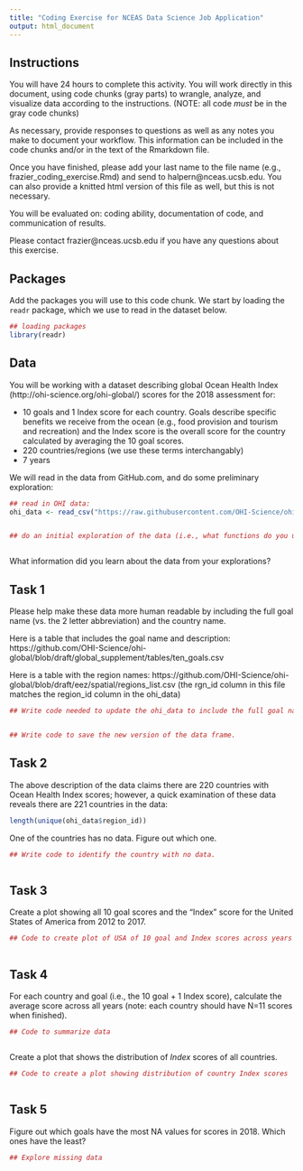 ```yaml
---
title: "Coding Exercise for NCEAS Data Science Job Application"
output: html_document
---
```


## Instructions

You will have 24 hours to complete this activity. You will work directly in this document, using code chunks (gray parts) to wrangle, analyze, and visualize data according to the instructions. (NOTE: all code *must* be in the gray code chunks)

As necessary, provide responses to questions as well as any notes you make to document your workflow.  This information can be included in the code chunks and/or in the text of the Rmarkdown file.  

Once you have finished, please add your last name to the file name (e.g., frazier_coding_exercise.Rmd) and send to halpern@nceas.ucsb.edu. You can also provide a knitted html version of this file as well, but this is not necessary.

You will be evaluated on: coding ability, documentation of code, and communication of results.     


Please contact frazier@nceas.ucsb.edu if you have any questions about this exercise.


## Packages

Add the packages you will use to this code chunk.  We start by loading the `readr` package, which we use to read in the dataset below.
```r

## loading packages
library(readr)

```



## Data

You will be working with a dataset describing global Ocean Health Index (http://ohi-science.org/ohi-global/) scores for the 2018 assessment for:
 
  - 10 goals and 1 Index score for each country.  Goals describe specific benefits we receive from the ocean (e.g., food provision and tourism and recreation) and the Index score is the overall score for the country calculated by averaging the 10 goal scores. 
  - 220 countries/regions (we use these terms interchangably)
  - 7 years
  
We will read in the data from GitHub.com, and do some preliminary exploration:

```r

## read in OHI data:
ohi_data <- read_csv("https://raw.githubusercontent.com/OHI-Science/ohiprep_v2019/gh-pages/Reference/Lessons_in_OHI/coding_exercise/scores.csv")


## do an initial exploration of the data (i.e., what functions do you use to become familiar with a dataset):



```

What information did you learn about the data from your explorations? 


## Task 1

Please help make these data more human readable by including the full goal name (vs. the 2 letter abbreviation) and the country name.  

Here is a table that includes the goal name and description: https://github.com/OHI-Science/ohi-global/blob/draft/global_supplement/tables/ten_goals.csv

Here is a table with the region names: https://github.com/OHI-Science/ohi-global/blob/draft/eez/spatial/regions_list.csv
(the rgn_id column in this file matches the region_id column in the ohi_data)

```r

## Write code needed to update the ohi_data to include the full goal name and the country name.


## Write code to save the new version of the data frame.


```


## Task 2

The above description of the data claims there are 220 countries with Ocean Health Index scores; however, a quick examination of these data reveals there are 221 countries in the data:

```r

length(unique(ohi_data$region_id))

```


One of the countries has no data.  Figure out which one.

```r

## Write code to identify the country with no data.



```


## Task 3

Create a plot showing all 10 goal scores and the "Index" score for the United States of America from 2012 to 2017. 

```r

## Code to create plot of USA of 10 goal and Index scores across years



```


## Task 4

For each country and goal (i.e., the 10 goal + 1 Index score), calculate the average score across all years (note: each country should have N=11 scores when finished).

```r

## Code to summarize data



```


Create a plot that shows the distribution of *Index* scores of all countries.

```r

## Code to create a plot showing distribution of country Index scores



```



## Task 5
Figure out which goals have the most NA values for scores in 2018.  Which ones have the least?  

```r

## Explore missing data


```


